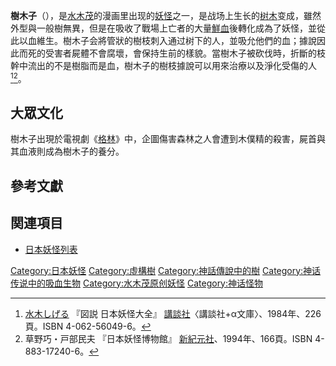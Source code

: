 '''樹木子'''（{{jpn|j=樹木子|hg=じゅぼっこ|rm=Jubokko}}），是[[水木茂|水木茂]]的漫画里出现的[[妖怪|妖怪]]之一，是战场上生长的[[树木|树木]]变成，雖然外型與一般樹無異，但是在吸收了戰場上亡者的大量[[鮮血|鮮血]]後轉化成為了妖怪，並從此以血維生。樹木子会將管狀的樹枝刺入通过树下的人，並吸允他們的血；據說因此而死的受害者屍體不會腐壞，會保持生前的樣貌。當樹木子被砍伐時，折斷的枝幹中流出的不是樹脂而是血，樹木子的樹枝據說可以用來治療以及淨化受傷的人<ref>[[水木しげる|水木しげる]] 『図説 日本妖怪大全』 [[講談社|講談社]]〈講談社+α文庫〉、1984年、226頁。ISBN 4-062-56049-6。</ref><ref>草野巧・戸部民夫 『日本妖怪博物館』 [[新紀元社|新紀元社]]、1994年、166頁。ISBN 4-883-17240-6。</ref>。

== 大眾文化 ==
樹木子出現於電視劇《[[格林_(電視劇)|格林]]》中，企圖傷害森林之人會遭到木僕精的殺害，屍首與其血液則成為樹木子的養分。

== 參考文獻 ==
{{reflist|2}}

== 関連項目 ==

* [[日本妖怪列表|日本妖怪列表]]

{{DEFAULTSORT:Jubokko}}
[[Category:日本妖怪|Category:日本妖怪]]
[[Category:虛構樹|Category:虛構樹]]
[[Category:神話傳說中的樹|Category:神話傳說中的樹]]
[[Category:神话传说中的吸血生物|Category:神话传说中的吸血生物]]
[[Category:水木茂原创妖怪|Category:水木茂原创妖怪]]
[[Category:神话怪物|Category:神话怪物]]